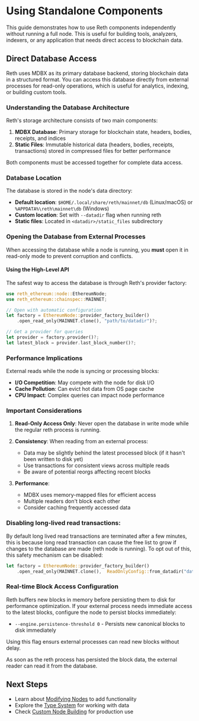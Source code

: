 # Using Standalone Components

This guide demonstrates how to use Reth components independently without running a full node. This is useful for building tools, analyzers, indexers, or any application that needs direct access to blockchain data.

## Direct Database Access

Reth uses MDBX as its primary database backend, storing blockchain data in a structured format. You can access this database directly from external processes for read-only operations, which is useful for analytics, indexing, or building custom tools.

### Understanding the Database Architecture

Reth's storage architecture consists of two main components:

1. **MDBX Database**: Primary storage for blockchain state, headers, bodies, receipts, and indices
2. **Static Files**: Immutable historical data (headers, bodies, receipts, transactions) stored in compressed files for better performance

Both components must be accessed together for complete data access.

### Database Location

The database is stored in the node's data directory:
- **Default location**: `$HOME/.local/share/reth/mainnet/db` (Linux/macOS) or `%APPDATA%\reth\mainnet\db` (Windows)
- **Custom location**: Set with `--datadir` flag when running reth
- **Static files**: Located in `<datadir>/static_files` subdirectory

### Opening the Database from External Processes

When accessing the database while a node is running, you **must** open it in read-only mode to prevent corruption and conflicts.

#### Using the High-Level API

The safest way to access the database is through Reth's provider factory:

```rust
use reth_ethereum::node::EthereumNode;
use reth_ethereum::chainspec::MAINNET;

// Open with automatic configuration
let factory = EthereumNode::provider_factory_builder()
    .open_read_only(MAINNET.clone(), "path/to/datadir")?;

// Get a provider for queries
let provider = factory.provider()?;
let latest_block = provider.last_block_number()?;
```

### Performance Implications

External reads while the node is syncing or processing blocks:

- **I/O Competition**: May compete with the node for disk I/O
- **Cache Pollution**: Can evict hot data from OS page cache
- **CPU Impact**: Complex queries can impact node performance

### Important Considerations

1. **Read-Only Access Only**: Never open the database in write mode while the regular reth process is running.

2. **Consistency**: When reading from an external process:
   - Data may be slightly behind the latest processed block (if it hasn't been written to disk yet)
   - Use transactions for consistent views across multiple reads
   - Be aware of potential reorgs affecting recent blocks

3. **Performance**: 
   - MDBX uses memory-mapped files for efficient access
   - Multiple readers don't block each other
   - Consider caching frequently accessed data

### Disabling long-lived read transactions:

By default long lived read transactions are terminated after a few minutes, this is because long read transaction can cause the free list to grow if changes to the database are made (reth node is running).
To opt out of this, this safety mechanism can be disabled:

```rust
let factory = EthereumNode::provider_factory_builder()
    .open_read_only(MAINNET.clone(),  ReadOnlyConfig::from_datadir("datadir").disable_long_read_transaction_safety())?;
```

### Real-time Block Access Configuration

Reth buffers new blocks in memory before persisting them to disk for performance optimization. If your external process needs immediate access to the latest blocks, configure the node to persist blocks immediately:

- `--engine.persistence-threshold 0` - Persists new canonical blocks to disk immediately

Using this flag ensurs external processes can read new blocks without delay.

As soon as the reth process has persisted the block data, the external reader can read it from the database.

## Next Steps

- Learn about [Modifying Nodes](/sdk/examples/modify-node) to add functionality
- Explore the [Type System](/sdk/typesystem/block) for working with data
- Check [Custom Node Building](/sdk/custom-node/prerequisites) for production use
